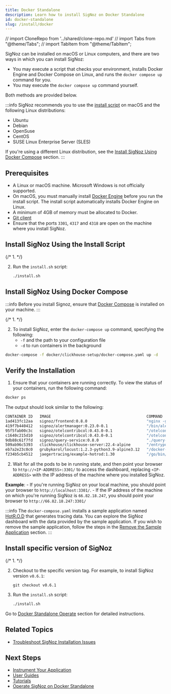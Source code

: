 ```yaml
---
title: Docker Standalone
description: Learn how to install SigNoz on Docker Standalone
id: docker-standalone
slug: /install/docker
---
```


// import CloneRepo from '../shared/clone-repo.md'
// import Tabs from "@theme/Tabs";
// import TabItem from "@theme/TabItem";

SigNoz can be installed on macOS or Linux computers, and there are two ways in which you can install SigNoz:

 - You may execute a script that checks your environment, installs Docker Engine and Docker Compose on Linux, and runs the `docker compose up` command for you. 
 - You may execute the `docker compose up` command yourself.

Both methods are provided below.

:::info
SigNoz recommends you to use the [install script](#install-signoz-using-the-install-script) on macOS and the following Linux distributions:
  - Ubuntu
  - Debian
  - OpenSuse
  - CentOS
  - SUSE Linux Enterprise Server (SLES)

If you're using a different Linux distribution, see the [Install SigNoz Using Docker Compose](#install-signoz-using-docker-compose) section.
:::

## Prerequisites

- A Linux or macOS machine. Microsoft Windows is not officially supported.
- On macOS, you must manually install [Docker Engine](https://docs.docker.com/engine/install/)
before you run the install script. The install script automatically installs Docker Engine on Linux.
- A minimum of 4GB of memory must be allocated to Docker.
- [Git client](https://desktop.github.com/)
- Ensure that the ports `3301`, `4317` and `4318` are open on the machine where you install SigNoz.


## Install SigNoz Using the Install Script

{/* 1. <CloneRepo /> */}

2. Run the `install.sh` script:
   ```bash
   ./install.sh
   ```

## Install SigNoz Using Docker Compose

:::info
Before you install Signoz, ensure that [Docker Compose](https://docs.docker.com/compose/install/) is installed on your machine.
:::

{/* 1. <CloneRepo /> */}

2. To install SigNoz, enter the `docker-compose up` command, specifying the following:
    - `-f` and the path to your configuration file
    - `-d` to run containers in the background

  ```bash
  docker-compose -f docker/clickhouse-setup/docker-compose.yaml up -d
  ```

## Verify the Installation

1. Ensure that your containers are running correctly. To view the status of your containers, run the following command:

```bash
docker ps
```
  The output should look similar to the following:

```bash
CONTAINER ID   IMAGE                                          COMMAND                  CREATED          STATUS                    PORTS                                                                            NAMES
1ad413fc12aa   signoz/frontend:0.8.0                          "nginx -g 'daemon of…"   20 minutes ago   Up 20 minutes             80/tcp, 0.0.0.0:3301->3301/tcp, :::3301->3301/tcp                                frontend
419f7b440412   signoz/alertmanager:0.23.0-0.1                 "/bin/alertmanager -…"   20 minutes ago   Up 20 minutes             9093/tcp                                                                         clickhouse-setup_alertmanager_1
95f5fab00c3c   signoz/otelcontribcol:0.43.0-0.1               "/otelcontribcol --c…"   21 minutes ago   Up 21 minutes             0.0.0.0:4317-4318->4317-4318/tcp, :::4317-4318->4317-4318/tcp, 55679-55680/tcp   clickhouse-setup_otel-collector_1
c1640c215d10   signoz/otelcontribcol:0.43.0-0.1               "/otelcontribcol --c…"   21 minutes ago   Up 21 minutes             4317/tcp, 55679-55680/tcp                                                        clickhouse-setup_otel-collector-metrics_1
9db88c61f7fd   signoz/query-service:0.8.0                     "./query-service -co…"   21 minutes ago   Up 21 minutes (healthy)   8080/tcp                                                                         query-service
509ab96c5393   clickhouse/clickhouse-server:22.4-alpine       "/entrypoint.sh"         22 minutes ago   Up 21 minutes (healthy)   8123/tcp, 9000/tcp, 9009/tcp                                                     clickhouse-setup_clickhouse_1
eb7a2e23c0c0   grubykarol/locust:1.2.3-python3.9-alpine3.12   "/docker-entrypoint.…"   22 minutes ago   Up 21 minutes             5557-5558/tcp, 8089/tcp                                                          load-hotrod
f234b5cb4512   jaegertracing/example-hotrod:1.30              "/go/bin/hotrod-linu…"   22 minutes ago   Up 21 minutes             8080-8083/tcp                                                                    hotrod
```

2. Wait for all the pods to be in running state, and then point your browser to `http://<IP-ADDRESS>:3301/` to access the dashboard, replacing `<IP-ADDRESS>` with the IP address of the machine where you installed SigNoz.

  **Example**:
    - If you're running SigNoz on your local machine, you should point your browser to `http://localhost:3301/`.
    - If the IP address of the machine on which you're running SigNoz is `66.82.18.247`, you should point your browser to `http://66.82.18.247:3301/`


:::info
The `docker-compose.yaml` installs a sample application named [HotR.O.D](https://github.com/jaegertracing/jaeger/tree/master/examples/hotrod) that generates tracing data. You can explore the SigNoz dashboard with the data provided by the sample application. If you wish to remove the sample application, follow the steps in the [Remove the Sample Application](/docs/operate/docker-standalone/#remove-the-sample-application) section.
:::

## Install specific version of SigNoz

{/* 1. <CloneRepo /> */}

2. Checkout to the specific version tag. For example, to install SigNoz version `v0.6.1`:
	```
	git checkout v0.6.1
	```

3. Run the `install.sh` script:

	```bash
	./install.sh
	```

Go to [Docker Standalone Operate](/docs/operate/docker-standalone) section for detailed instructions.

## Related Topics

- [Troubleshoot SigNoz Installation Issues](/docs/install/troubleshooting)

## Next Steps

- [Instrument Your Application](/docs/instrumentation/overview)
- [User Guides](/docs/userguide/overview/)
- [Tutorials](/docs/tutorials/)
- [Operate SigNoz on Docker Standalone](/docs/operate/docker-standalone)
